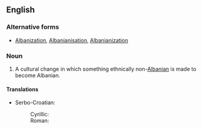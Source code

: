 ==English==
{{wikipedia}}

===Alternative forms===
* [[Albanization]], [[Albanianisation]], [[Albanianization]]

===Noun===
{{en-noun|-}}

# {{context|pejorative|lang=en}} A cultural change in which something ethnically non-[[Albanian]] is made to become Albanian.

====Translations====
{{trans-top|cultural change}}
* Serbo-Croatian:
*: Cyrillic: {{t-|sh|албаниза́ција|f|sc=Cyrl}}
*: Roman: {{t-|sh|albanizácija|f}}
{{trans-mid}}
{{trans-bottom}}